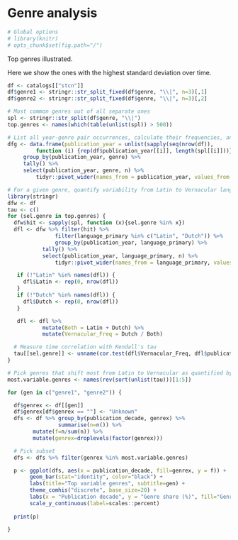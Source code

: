 # Genre analysis

```r
# Global options
# library(knitr)
# opts_chunk$set(fig.path="/")
```

Top genres illustrated.

Here we show the ones with the highest standard deviation over time.

```r
df <- catalogs[["stcn"]]
df$genre1 <- stringr::str_split_fixed(df$genre, "\\|", n=3)[,1]
df$genre2 <- stringr::str_split_fixed(df$genre, "\\|", n=3)[,2]

# Most common genres out of all separate ones
spl <- stringr::str_split(df$genre, "\\|")
top.genres <- names(which(table(unlist(spl)) > 500))

# List all year-genre pair occurrences, calculate their frequencies, and make a wide table
dfg <- data.frame(publication_year = unlist(sapply(seq(nrow(df)),
         function (i) {rep(df$publication_year[[i]], length(spl[[i]]))})), genre = unlist(spl)) %>%
	 group_by(publication_year, genre) %>%
	 tally() %>%
	 select(publication_year, genre, n) %>%
         tidyr::pivot_wider(names_from = publication_year, values_from = n, values_fill=0)

# For a given genre, quantify variability from Latin to Vernacular language
library(stringr)
dfw <- df
tau <- c()
for (sel.genre in top.genres) {
  dfw$hit <- sapply(spl, function (x){sel.genre %in% x})
  dfl <- dfw %>% filter(hit) %>%
               filter(language_primary %in% c("Latin", "Dutch")) %>%
       	       group_by(publication_year, language_primary) %>%	       
	       tally() %>%
	       select(publication_year, language_primary, n) %>%
               tidyr::pivot_wider(names_from = language_primary, values_from = n, values_fill=0)

   if (!"Latin" %in% names(dfl)) {
     dfl$Latin <- rep(0, nrow(dfl))
   }
   if (!"Dutch" %in% names(dfl)) {
     dfl$Dutch <- rep(0, nrow(dfl))
   }

   dfl <- dfl %>%
	       mutate(Both = Latin + Dutch) %>%
	       mutate(Vernacular_Freq = Dutch / Both)

  # Measure time correlation with Kendall's tau
  tau[[sel.genre]] <- unname(cor.test(dfl$Vernacular_Freq, dfl$publication_year, method = "kendall")$estimate)
}

# Pick genres that shift most from Latin to Vernacular as quantified by tau
most.variable.genres <- names(rev(sort(unlist(tau)))[1:5])

for (gen in c("genre1", "genre2")) {

  df$genrex <- df[[gen]]
  df$genrex[df$genrex == ""] <- "Unknown"
  dfs <- df %>% group_by(publication_decade, genrex) %>%
                summarise(n=n()) %>%
		mutate(f=n/sum(n)) %>%
		mutate(genrex=droplevels(factor(genrex)))

  # Pick subset
  dfs <- dfs %>% filter(genrex %in% most.variable.genres) 

  p <- ggplot(dfs, aes(x = publication_decade, fill=genrex, y = f)) +
       geom_bar(stat="identity", color="black") +
       labs(title="Top variable genres", subtitle=gen) +
       theme_comhis("discrete", base_size=20) +
       labs(x = "Publication decade", y = "Genre share (%)", fill="Genre") +
       scale_y_continuous(label=scales::percent)
       
  print(p)

}
```






